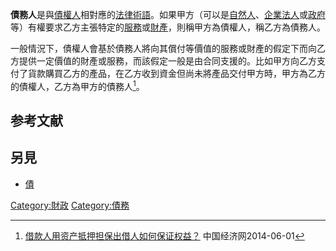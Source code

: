 {{合併到|债务}}

'''債務人'''是與[[債權人|債權人]]相對應的[[法律術語|法律術語]]。如果甲方（可以是[[自然人|自然人]]、[[企業|企業]][[法人|法人]]或[[政府|政府]]等）有權要求乙方主張特定的[[服務|服務]]或[[財產|財產]]，則稱甲方為債權人，稱乙方為債務人。

一般情況下，債權人會基於債務人將向其償付等價值的服務或財產的假定下而向乙方提供一定價值的財產或服務，而該假定一般是由合同支援的。比如甲方向乙方支付了貨款購買乙方的產品，在乙方收到資金但尚未將產品交付甲方時，甲方為乙方的債權人，乙方為甲方的債務人<ref>[http://finance.ce.cn/rolling/201302/21/t20130221_17060556.shtml 借款人用资产抵押担保出借人如何保证权益？] {{Wayback|url=http://finance.ce.cn/rolling/201302/21/t20130221_17060556.shtml |date=20190725104329 }}中国经济网2014-06-01</ref>。

==参考文献==
<references/>

==另見==
*[[債|債]]

{{Authority control}}
[[Category:財政|Category:財政]]
[[Category:債務|Category:債務]]